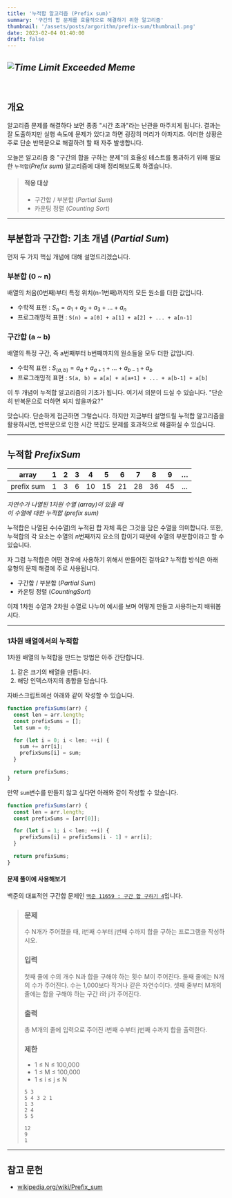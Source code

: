 ```yaml
---
title: '누적합 알고리즘 (Prefix sum)'
summary: '구간의 합 문제를 효율적으로 해결하기 위한 알고리즘'
thumbnail: '/assets/posts/argorithm/prefix-sum/thumbnail.png'
date: 2023-02-04 01:40:00
draft: false
---
```


## _**![Time Limit Exceeded Meme](/assets/posts/argorithm/prefix-sum/time-limit-exceeded.png)**_

<br />

## 개요

알고리즘 문제를 해결하다 보면 종종 "시간 초과"라는 난관을 마주치게 됩니다.
결과는 잘 도출하지만 실행 속도에 문제가 있다고 하면 굉장히 머리가 아파지죠.
이러한 상황은 주로 단순 반복문으로 해결하려 할 때 자주 발생합니다.

오늘은 알고리즘 중 "구간의 합을 구하는 문제"의 효율성 테스트를 통과하기 위해 필요한 `누적합`($Prefix\ sum$) 알고리즘에 대해 정리해보도록 하겠습니다.

> #### 적용 대상
>
> - 구간합 / 부분합 $(Partial\ Sum)$
> - 카운팅 정렬 $(Counting\ Sort)$

---

## 부분합과 구간합: 기초 개념 $(Partial\ Sum)$

먼저 두 가지 핵심 개념에 대해 설명드리겠습니다.

### 부분합 (0 ~ n)

배열의 처음(0번째)부터 특정 위치(n-1번째)까지의 모든 원소를 더한 값입니다.

- 수학적 표현 : $S_n = a_1 + a_2 + a_3 + \dotsc + a_n$
- 프로그래밍적 표현 : `S(n) = a[0] + a[1] + a[2] + ... + a[n-1]`

### 구간합 (a ~ b)

배열의 특정 구간, 즉 a번째부터 b번째까지의 원소들을 모두 더한 값입니다.

- 수학적 표현 : $S_{(a,b)} = a_a + a_{a+1} + \dotsc + a_{b-1} + a_b$
- 프로그래밍적 표현 : `S(a, b) = a[a] + a[a+1] + ... + a[b-1] + a[b]`

이 두 개념이 누적합 알고리즘의 기초가 됩니다. 여기서 의문이 드실 수 있습니다.
"단순히 반복문으로 더하면 되지 않을까요?"

맞습니다. 단순하게 접근하면 그렇습니다. 하지만 지금부터 설명드릴 누적합 알고리즘을 활용하시면,
반복문으로 인한 시간 복잡도 문제를 효과적으로 해결하실 수 있습니다.

---

## 누적합 $Prefix Sum$

|   array    | $1$ | $2$ | $3$ | $4$  | $5$  | $6$  | $7$  | $8$  | $9$  | $\dotsc$ |
| :--------: | :-: | :-: | :-: | :--: | :--: | :--: | :--: | :--: | :--: | :------: |
| prefix sum | $1$ | $3$ | $6$ | $10$ | $15$ | $21$ | $28$ | $36$ | $45$ | $\dotsc$ |

_자연수가 나열된 1차원 수열 $(array)$이 있을 때  
이 수열에 대한 누적합 $(prefix\ sum)$_

누적합은 나열된 수(수열)의 누적된 합 자체 혹은 그것을 담은 수열을 의미합니다.
또한, 누적합의 각 요소는 수열의 $n$번째까지 요소의 합이기 때문에 수열의 부분합이라고 할 수 있습니다.

자 그럼 누적합은 어떤 경우에 사용하기 위해서 만들어진 걸까요?
누적합 방식은 아래 유형의 문제 해결에 주로 사용됩니다.

- 구간합 / 부분합 ${(Partial\ Sum)}$
- 카운팅 정렬 $(Counting Sort)$

이제 1차원 수열과 2차원 수열로 나누어 예시를 보며 어떻게 만들고 사용하는지 배워봅시다.

---

### 1차원 배열에서의 누적합

1차원 배열의 누적합을 만드는 방법은 아주 간단합니다.

1. 같은 크기의 배열을 만듭니다.
2. 해당 인덱스까지의 총합을 담습니다.

자바스크립트에선 아래와 같이 작성할 수 있습니다.

```javascript
function prefixSums(arr) {
  const len = arr.length;
  const prefixSums = [];
  let sum = 0;

  for (let i = 0; i < len; ++i) {
    sum += arr[i];
    prefixSums[i] = sum;
  }

  return prefixSums;
}
```

만약 `sum`변수를 만들지 않고 싶다면 아래와 같이 작성할 수 있습니다.

```javascript
function prefixSums(arr) {
  const len = arr.length;
  const prefixSums = [arr[0]];

  for (let i = 1; i < len; ++i) {
    prefixSums[i] = prefixSums[i - 1] + arr[i];
  }

  return prefixSums;
}
```

#### 문제 풀이에 사용해보기

백준의 대표적인 구간합 문제인 [`백준 11659 : 구간 합 구하기 4`](https://www.acmicpc.net/problem/11659)입니다.

> ### 문제
>
> 수 N개가 주어졌을 때, i번째 수부터 j번째 수까지 합을 구하는 프로그램을 작성하시오.
>
> ### 입력
>
> 첫째 줄에 수의 개수 N과 합을 구해야 하는 횟수 M이 주어진다.
> 둘째 줄에는 N개의 수가 주어진다.
> 수는 1,000보다 작거나 같은 자연수이다.
> 셋째 줄부터 M개의 줄에는 합을 구해야 하는 구간 i와 j가 주어진다.
>
> ### 출력
>
> 총 M개의 줄에 입력으로 주어진 i번째 수부터 j번째 수까지 합을 출력한다.
>
> ### 제한
>
> - 1 ≤ N ≤ 100,000
> - 1 ≤ M ≤ 100,000
> - 1 ≤ i ≤ j ≤ N
>
> ```text title="예제 입력"
> 5 3
> 5 4 3 2 1
> 1 3
> 2 4
> 5 5
> ```
>
> ```text title="예제 출력"
> 12
> 9
> 1
> ```

---

## 참고 문헌

- [wikipedia.org/wiki/Prefix_sum](https://en.wikipedia.org/wiki/Prefix_sum)
